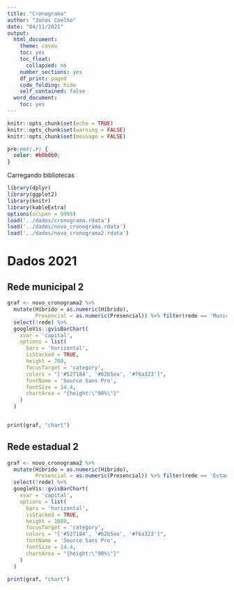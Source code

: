 ```yaml
---
title: "Cronograma"
author: "Jonas Coelho"
date: "04/11/2021"
output:
  html_document:
    theme: cosmo
    toc: yes
    toc_float:
      collapsed: no
    number_sections: yes
    df_print: paged
    code_folding: hide
    self_contained: false
  word_document:
    toc: yes
---
```

```r
knitr::opts_chunk$set(echo = TRUE)
knitr::opts_chunk$set(warning = FALSE)
knitr::opts_chunk$set(message = FALSE)
```

```css
pre:not(.r) {
  color: #b0b0b0;
}
```


Carregando bibliotecas
```r
library(dplyr)
library(ggplot2)
library(knitr)
library(kableExtra)
options(scipen = 9999)
load('../dados/cronograma.rdata')
load('../dados/novo_cronograma.rdata')
load('../dados/novo_cronograma2.rdata')
```


# Dados 2021


## Rede municipal 2

```r
graf <- novo_cronograma2 %>%
  mutate(Híbrido = as.numeric(Híbrido),
         Presencial = as.numeric(Presencial)) %>% filter(rede == 'Municipal') %>%
  select(!rede) %>%
  googleVis::gvisBarChart(
    xvar = 'capital',
    options = list(
      bars = 'horizontal',
      isStacked = TRUE,
      height = 700,
      focusTarget = 'category',
      colors = "['#527184', '#62b5ea', '#f6a323']",
      fontName = 'Source Sans Pro',
      fontSize = 14.4,
      chartArea = "{height:\"90%\"}"
    )
  )


print(graf, "chart")
```

## Rede estadual 2

```r
graf <- novo_cronograma2 %>%
  mutate(Híbrido = as.numeric(Híbrido),
         Presencial = as.numeric(Presencial)) %>% filter(rede == 'Estadual') %>%
  select(!rede) %>%
  googleVis::gvisBarChart(
    xvar = 'capital',
    options = list(
      bars = 'horizontal',
      isStacked = TRUE,
      height = 1080,
      focusTarget = 'category',
      colors = "['#527184', '#62b5ea', '#f6a323']",
      fontName = 'Source Sans Pro',
      fontSize = 14.4,
      chartArea = "{height:\"90%\"}"
    )
  )

print(graf, "chart")
```


